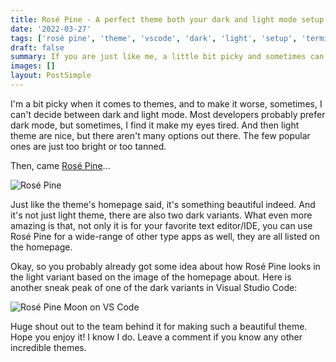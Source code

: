 ```yaml
---
title: Rosé Pine - A perfect theme both your dark and light mode setup
date: '2022-03-27'
tags: ['rosé pine', 'theme', 'vscode', 'dark', 'light', 'setup', 'terminal']
draft: false
summary: If you are just like me, a little bit picky and sometimes can't choose between dark and light mode, then maybe Rosé Pine might just be the one.
images: []
layout: PostSimple
---
```


I'm a bit picky when it comes to themes, and to make it worse, sometimes, I can't decide between dark and light mode. Most developers probably prefer dark mode, but sometimes, I find it make my eyes tired. And then light theme are nice, but there aren't many options out there. The few popular ones are just too bright or too tanned.

Then, came [Rosé Pine](https://rosepinetheme.com)...

![Rosé Pine](/static/images/2022/rose-pine-homepage.png)

Just like the theme's homepage said, it's something beautiful indeed. And it's not just light theme, there are also two dark variants. What even more amazing is that, not only it is for your favorite text editor/IDE, you can use Rosé Pine for a wide-range of other type apps as well, they are all listed on the homepage.

Okay, so you probably already got some idea about how Rosé Pine looks in the light variant based on the image of the homepage about. Here is another sneak peak of one of the dark variants in Visual Studio Code:

![Rosé Pine Moon on VS Code](/static/images/2022/rose-pine-vscode.png)

Huge shout out to the team behind it for making such a beautiful theme. Hope you enjoy it! I know I do. Leave a comment if you know any other incredible themes.
